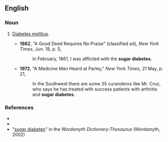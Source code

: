 ==English==

===Noun===
{{en-noun|head=[[sugar]] [[diabetes]]|-}}

# {{context|informal|dated|lang=en}} [[diabetes mellitus|Diabetes mellitus]].
#*'''1862''', "A Good Deed Requires No Praise" (classified ad), ''New York Times'', Jun. 18, p. 5,
#*:In February, 1861, I was afflicted with the '''sugar diabetes'''.
#*'''1972''', "A Medicine Man Heard at Parley," ''New York Times'', 21 May, p. 21,
#*:In the Southwest there are some 35 curanderos like Mr. Cruz, who says he has treated with success patients with arthritis and '''sugar diabetes'''.

===References===
*{{R:Dictionary.com}}
*{{R:Encarta}}
*"[http://www.wordsmyth.net/live/home.php?script=search&matchent=sugar+diabetes&matchtype=exact sugar diabetes]" in the ''Wordsmyth Dictionary-Thesaurus'' (Wordsmyth, 2002)